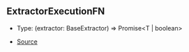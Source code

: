 ## ExtractorExecutionFN

- Type: (extractor: BaseExtractor) => Promise\<T \| boolean>

- [Source](https://github.com/Androz2091/discord-player/blob/451214b/packages/discord-player/src/extractors/ExtractorExecutionContext.ts#L213)